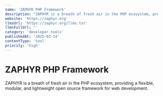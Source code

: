 ```yaml
---
name: 'ZAPHYR PHP Framework'
description: "ZAPHYR is a breath of fresh air in the PHP ecosystem, providing a flexible,' modular, and lightweight open source framework for web development."
website: 'https://zaphyr.org'
llmsUrl: 'https://zaphyr.org/llms.txt'
llmsFullUrl: ''
category: 'developer-tools'
publishedAt: '2025-03-14'
contentType: 'tool'
priority: 'high'
---
```


# ZAPHYR PHP Framework

ZAPHYR is a breath of fresh air in the PHP ecosystem, providing a flexible, modular, and lightweight open source framework for web development.
